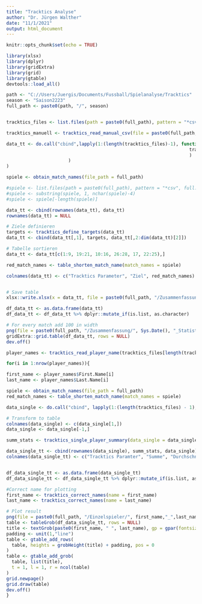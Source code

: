 ```yaml
---
title: "Tracktics Analyse"
author: "Dr. Jürgen Walther"
date: "11/1/2021"
output: html_document
---
```



```r
knitr::opts_chunk$set(echo = TRUE)
```

```r
library(xlsx)
library(dplyr)
library(gridExtra)
library(grid)
library(gtable)
devtools::load_all()
```



```r

path <- "C://Users/Juergis/Documents/Fussball/Spielanalyse/Tracktics"
season <- "Saison2223"
full_path <- paste0(path, "/", season)


tracktics_files <- list.files(path = paste0(full_path), pattern = "*csv", full.names = TRUE)

tracktics_manuell <- tracktics_read_manual_csv(file = paste0(full_path, "/Tracktics_manuell.csv"))

data_tt <- do.call("cbind",lapply(1:(length(tracktics_files)-1), function(i) c(tracktics_read_team_stats(tracktics_files[i]), 
                                                                    tracktics_manuell[i,2:dim(tracktics_manuell)[2]]
                                                                    )
                       )
)

spiele <- obtain_match_names(file_path = full_path)

#spiele <- list.files(path = paste0(full_path), pattern = "*csv", full.names = FALSE)
#spiele <- substring(spiele, 1, nchar(spiele)-4)
#spiele <- spiele[-length(spiele)]

data_tt <- cbind(rownames(data_tt), data_tt)
rownames(data_tt) = NULL

# Ziele definieren
targets <- tracktics_define_targets(data_tt)
data_tt <- cbind(data_tt[,1], targets, data_tt[,2:dim(data_tt)[2]])

# Tabelle sortieren
data_tt <- data_tt[c(1:9, 19:21, 10:16, 26:28, 17, 22:25),]

red_match_names <- table_shorten_match_name(match_names = spiele)

colnames(data_tt) <- c("Tracktics Parameter", "Ziel", red_match_names)


# Save table
xlsx::write.xlsx(x = data_tt, file = paste0(full_path, "/Zusammenfassung/", Sys.Date(), "_Statistiken_kombiniert.xlsx"), row.names = FALSE)

df_data_tt <- as.data.frame(data_tt)
df_data_tt <- df_data_tt %>% dplyr::mutate_if(is.list, as.character)

# For every match add 100 in width
png(file = paste0(full_path, "/Zusammenfassung/", Sys.Date(), "_Statistiken_kombiniert.png"), height = 610, width = 450 + length(tracktics_files) * 72)
gridExtra::grid.table(df_data_tt, rows = NULL)
dev.off()
```

```r

player_names <- tracktics_read_player_name(tracktics_files[length(tracktics_files)-1])

for(i in 1:nrow(player_names)){

first_name <- player_names$First.Name[i]
last_name <- player_names$Last.Name[i]

spiele <- obtain_match_names(file_path = full_path)
red_match_names <- table_shorten_match_name(match_names = spiele)

data_single <- do.call("cbind", lapply(1:(length(tracktics_files) - 1), function(i) tracktics_read_player_stats(file = tracktics_files[i], player_first_name = first_name, player_last_name = last_name, match_name = red_match_names[[i]])))

# Transform to table
colnames(data_single) <- c(data_single[1,])
data_single <- data_single[-1,]

summ_stats <- tracktics_single_player_summary(data_single = data_single)

data_single_tt <- cbind(rownames(data_single), summ_stats, data_single)
colnames(data_single_tt) <- c("Tracktics Paramter", "Summe", "Durchschnitt", colnames(data_single))


df_data_single_tt <- as.data.frame(data_single_tt)
df_data_single_tt <- df_data_single_tt %>% dplyr::mutate_if(is.list, as.character)

#Correct name for plotting
first_name <- tracktics_correct_names(name = first_name)
last_name <- tracktics_correct_names(name = last_name)

# Plot result
png(file = paste0(full_path, "/Einzelspieler/", first_name,"_",last_name, "_", Sys.Date(),".png"), height = 540, width = 470 + (ncol(df_data_single_tt)-3) * 75)
table <- tableGrob(df_data_single_tt, rows = NULL)
title <- textGrob(paste0(first_name, " ", last_name), gp = gpar(fontsize = 40))
padding <- unit(1,"line")
table <- gtable_add_rows(
  table, heights = grobHeight(title) + padding, pos = 0
)
table <- gtable_add_grob(
  table, list(title),
  t = 1, l = 1, r = ncol(table)
)
grid.newpage()
grid.draw(table)
dev.off()
}

```
